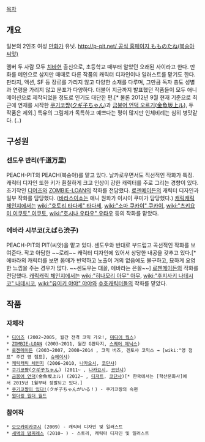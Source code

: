 [[목차]]

== 개요 ==
일본의 2인조 여성 [[만화가]] 유닛.
[[http://p-pit.net/ 공식 홈페이지 もものたね(복숭아씨앗)]]

멤버 두 사람 모두 [[치바]]현 출신으로, 초등학교 때부터 알았던 오래된 사이라고 한다.
만화를 메인으로 삼지만 때때로 다른 작품의 캐릭터 디자인이나 일러스트를 맡기도 한다.
판타지, 액션, SF 등 장르를 가리지 않고 다양한 소재를 다루며, 그만큼 독자 층도 성별과 연령을 가리지 않고 분포가 다양하다. 더불어 지금까지 발표했던 작품들이 모두 애니메이션으로 제작되었을 정도로 인기도 대단한 편.[* 물론 2012년 9월 현재 기준으로 최근에 연재를 시작한 [[쿠기코쨩]]([[クギ子ちゃん]])과 [[금붕어 언덕 오르기]]([[金魚坂上ル]]), 두 작품은 제외.]
특유의 그림체가 독특하고 예쁘다는 평이 많지만 인체비례는 심히 병맛같다. (..)

== 구성원 ==
=== 센도우 반리(千道万里) ===
PEACH-PIT의 PEACH(복숭아)를 맡고 있다.
날카로우면서도 직선적인 작화가 특징.
캐릭터 디자인 또한 키가 훤칠하게 크고 인상이 강한 캐릭터를 주로 그리는 경향이 있다.
초기작인 [[디어즈]]와 [[ZOMBIE-LOAN]]의 작화를 전담했다.
[[로젠메이든]]의 캐릭터 디자인과 일부 작화를 담당했다. ([[바라스이쇼]]는 애니 원화가 이시이 쿠미가 담당했다.)
[[캐릭캐릭 체인지]]에서는 [[wiki:"호토리 타다세" 타다세]], [[wiki:"소마 쿠카이" 쿠카이]], [[wiki:"츠키요미 이쿠토" 이쿠토]], [[wiki:"호시나 우타우" 우타우]] 등의 작화를 맡았다.

=== 에바라 시부코(えばら渋子) ===
PEACH-PIT의 PIT(씨앗)을 맡고 있다.
센도우와 반대로 부드럽고 곡선적인 작화를 보여준다.
작고 아담한 ~~로리~~ 캐릭터 디자인에 있어서 상당한 내공을 갖추고 있다.[* 에바라의 캐릭터를 보면 몸매가 빈약하고 노출이 거의 없음에도 불구하고, 묘하게 요염한 느낌을 주는 경우가 많다. ~~센도우는 대꼴, 에바라는 은꼴~~]
[[로젠메이든]]의 작화를 전담했다.
[[캐릭캐릭 체인지]]에서는 [[wiki:"히나모리 아무" 아무]], [[wiki:"후지사키 나데시코" 나데시코]], [[wiki:"유이키 야야" 야야]]와 [[수호캐릭터]]들의 작화를 맡았다.

== 작품 ==
=== 자체작 === 
 * [[디어즈]] (2002~2005, 월간 전격 코믹 가오!, [[미디어 웍스]])
 * [[ZOMBIE-LOAN]] (2003~2011, 월간 G판타지, [[스퀘어 에닉스]])
 * [[로젠메이든]] (2003~2007, 2008~2014 , 코믹 버즈, 겐토샤 코믹스 → [wiki:"영 점프" 주간 영 점프], [[슈에이샤]])
 * [[캐릭캐릭 체인지]] (2006~2010, [[나카요시]], [[코단샤]])
 * [[쿠기코쨩]]([[クギ子ちゃん]]) (2011~ , [[나카요시]], [[코단샤]])
 * [[금붕어 언덕]](金魚坂上ル) (2012~ , [[디저트]], [[코단샤]])[* 한국에서는 [학산문화사]에서 2015년 1월부터 정발되고 있다.]
 * [[쿠기코쨩이 있다!]](クギ子ちゃんがいる！) - 쿠기코짱의 속편
 * [[원더링 원더 월드]]
=== 참여작 ===
 * [[오오카미카쿠시]] (2009) - 캐릭터 디자인 및 일러스트
 * [[새벽의 밤피레스]] (2010~ ) - 스토리, 캐릭터 디자인 및 일러스트
